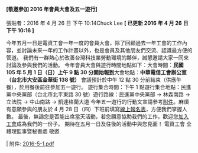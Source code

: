 #### [敬邀參加 2016 年會員大會及五一遊行]

張貼者：2016 年 4 月 26 日 下午 10:14Chuck Lee **[ 已更新 2016 年 4 月 26 日 下午 10:16 ]**

今年五月一日是電資工會一年一度的會員大會，除了回顧過去一年工會的工作內容，並討論未來一年的工作計畫以外，也是會員及其他朋友們交流、認識最方便的管道。 我們有一群熱心於改善台灣科技業勞動環境的夥伴，誠懇邀請大家一同來討論及參與我們的活動。 今年會員大會與遊行時間地點如下：大會時間：**民國 105 年 5 月 1 日（日）上午 9 點 30 分開始報到**大會地點：**中華電信工會辦公室（台北市大安區金華街 138 號）** 會議預計於中午 12 點 30 分前結束（供應午餐），於用餐後前往參加五一遊行。 遊行集合時間：下午 1 點遊行集合地點：民進黨中央黨部（台北市北平東路 30 號）遊行路線：民進黨中央黨部 → 林森南路 → 立法院 → 中山南路 → 凱達格蘭大道 今年五一遊行的行動文宣請參考[附件](https://docs.google.com/viewer?a=v&pid=sites&srcid=ZGVmYXVsdGRvbWFpbnxzY2lwbGFyfGd4OjJmMGU5MDlkMmM1ZmZhMWQ)。麻煩有意願參與的朋友於 4 月 28 日（四）下班前填寫[線上報名表](http://goo.gl/forms/Bq2BNBgIzS)，方便我們掌握人數。 最後，無論您是否能出席當天活動，若您願意協助我們的工作，歡迎您[加入工會](https://neti.cc/bdzrxAvn)成為我們的一份子。 期待在五月一日及往後的活動中與您見面！ 電資工會 全體理監事暨秘書處 敬邀

| 附件: [2016-5-1.pdf](https://docs.google.com/viewer?a=v&pid=sites&srcid=ZGVmYXVsdGRvbWFpbnxzY2lwbGFyfGd4OjJmMGU5MDlkMmM1ZmZhMWQ)

